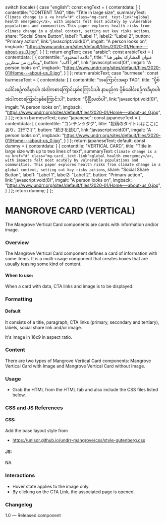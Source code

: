 
  switch (locale) {
    case "english":
      const engText = {
        contentdata: [
          {
            contenttile: "CONTENT TAG",
            title: "Title in large size",
            summaryText: `Climate change is a <a href="#" class="mg-card__text-link">global health emergency</a>, with impacts felt most acutely
by vulnerable populations and communities.This paper explores health risks from climate change in a global context, setting out key risks actions`,
            share: "Social Share Button",
            label1: "Label 1",
            label2: "Label 2",
            button: "Primary action",
            link:"javascript:void(0)",
            imgalt: "A person looks on",
            imgback: "https://www.undrr.org/sites/default/files/2020-01/Home---about-us_0.jpg",
          }
        ]
      };
      return engText;
    case "arabic":
      const arabicText = {
        contentdata: [
          {
            contenttile: "علامة المحتوى",
            title: " عنوان المشاركة يظهر هنا ويتكون من سطرين",
            button: "اقرأ أكث",
            link:"javascript:void(0)",
            imgalt: "A person looks on",
            imgback: "https://www.undrr.org/sites/default/files/2020-01/Home---about-us_0.jpg",
          }
        ]
      };
      return arabicText;
    case "burmese":
      const burmeseText = {
        contentdata: [
          {
            contenttile: "အကြောင်းအရာ TAG",
            title: "ပို့စ်ခေါင်းစဉ်ကဒီမှာပါ၊ အဲဒါကစာကြောင်းနှစ်ကြောင်းပါ၊ နာမည်က ပို့စ်ခေါင်းစဉ်ကဒီမှာပါ၊ အဲဒါကစာကြောင်းနှစ်ကြောင်းပါ",
            button: "ပိုပြီးဖတ်ပါ",
            link:"javascript:void(0)",
            imgalt: "A person looks on",
            imgback: "https://www.undrr.org/sites/default/files/2020-01/Home---about-us_0.jpg",
          }
        ]
      };
      return burmeseText;
    case "japanese":
      const japaneseText = {
        contentdata: [
          {
            contenttile: "コンテンツタグ",
            title: "投稿のタイトルはここにあり、2行です",
            button: "続きを読む",
            link:"javascript:void(0)",
            imgalt: "A person looks on",
            imgback: "https://www.undrr.org/sites/default/files/2020-01/Home---about-us_0.jpg",
          }
        ]
      };
      return japaneseText;
    default:
      const dummy = {
        contentdata: [
          {
            contenttile: "VERTICAL CARD",
            title: "Title in large size with up to two lines of text",
            summaryText: `Climate change is a <a href="#" class="mg-card__text-link">global health emergency</a>, with impacts felt most acutely
by vulnerable populations and communities.
This paper explores health risks from climate change in a global context, setting out key risks actions`,
            share: "Social Share Button",
            label1: "Label 1",
            label2: "Label 2",
            button: "Primary action",
            link:"javascript:void(0)",
            imgalt: "A person looks on",
            imgback: "https://www.undrr.org/sites/default/files/2020-01/Home---about-us_0.jpg",
          }
        ]
      };
      return dummy;
  }
};

<Meta of={VerticalCardStories} />

# MANGROVE CARD (VERTICAL)

The Mangrove Vertical Card components are cards with information and/or image.

### Overview

The Mangrove Vertical Card component defines a card of information with some items. It is a multi-usage component that creates boxes that are usually teasing some kind of content.

#### When to use:

When a card with data, CTA links and image is to be displayed.

### Formatting

#### Default

It consists of a title, paragraph, CTA links (primary, secondary and tertiary), labels, social share link and/or image.

It's image in 16x9 in aspect ratio.

### Content

There are two types of Mangrove Vertical Card components: Mangrove Vertical Card with Image and Mangrove Vertical Card without Image.

<Canvas>
  <Story of={VerticalCardStories.VerticalCard} />
</Canvas>

### Usage

* Grab the HTML from the HTML tab and also include the CSS files listed below.

### CSS and JS References

#### CSS:

Add the base layout style from

* https://unisdr.github.io/undrr-mangrove/css/style-gutenberg.css

#### JS:

NA

### Interactions

* Hover state applies to the image only.
* By clicking on the CTA Link, the associated page is opened.

### Changelog

1.0 — Released component
